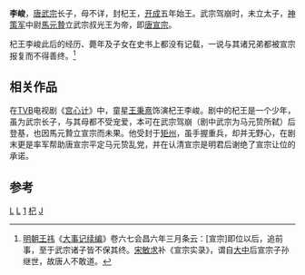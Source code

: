 '''李峻'''，[[唐武宗|唐武宗]]长子，母不详，封杞王，[[开成|开成]]五年始王。武宗驾崩时，未立太子，[[神策军|神策军]]中尉[[馬元贄|馬元贄]]立武宗叔光王为帝，即[[唐宣宗|唐宣宗]]。

杞王李峻此后的经历、薨年及子女在史书上都没有记载，一说与其诸兄弟都被宣宗报复而不得善终。<ref>[[明朝|明朝]][[王祎_(明朝)|王祎]]《[[大事记续编|大事记续编]]》卷六七会昌六年三月条云：[宣宗]即位以后，追前事，至于武宗诸子皆不保其终。[[宋敏求|宋敏求]]补《宣宗实录》，谓自[[大中_(唐朝)|大中]]后宣宗子孙继世，故唐人不敢道。</ref>

== 相关作品 ==
在[[TVB|TVB]]电视剧《[[宫心计|宫心计]]》中，童星[[王秉熹|王秉熹]]饰演杞王李峻。剧中的杞王是一个少年，虽为武宗长子，与其母都不受宠爱，本可在武宗驾崩（剧中武宗为马元贽所弑）后登基，也因馬元贄立宣宗而未果。他受封于[[矩州|矩州]]，虽手握重兵，却并无野心，在剧末更是率军帮助唐宣宗平定马元贽乱党，并在认清宣宗是明君后谢绝了宣宗让位的承诺。

== 参考 ==
{{reflist}}
{{唐武宗皇室}}
[[Category:生年不详|L]]
[[Category:卒年不详|L]]
[[Category:唐武宗皇子|1]]
[[Category:唐朝宗室国王|杞]]
[[Category:李姓|J]]